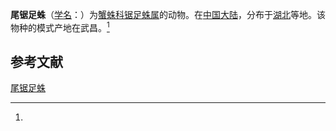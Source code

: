 {{Speciesbox
| name = 尾锯足蛛
| status = 
| status_system = 
| image = 
| genus = Runcinia
| species = caudata
| authority = (Schenkel, 1963)<ref name='id14576'>{{cite web| url =http://www.bioinfo.cn/db05/BjdwSpecies.php?action=view&id=14576| title =尾锯足蛛| work =《中国动物物种编目数据库》| publisher =中国科学院微生物研究所| author =中国科学院动物研究所| accessdate =2009-04-28| deadurl =yes| archiveurl =https://web.archive.org/web/20160305071706/http://www.bioinfo.cn/db05/BjdwSpecies.php?action=view&id=14576| archivedate =2016-03-05}}</ref>
}}

'''尾锯足蛛'''（[[学名|学名]]：{{lang|la|''Runcinia caudata''}}）为[[蟹蛛科|蟹蛛科]][[锯足蛛属|锯足蛛属]]的动物。在[[中国大陆|中国大陆]]，分布于[[湖北|湖北]]等地。该物种的模式产地在武昌。<ref name='id14576'/>

== 参考文献 ==
{{reflist}}

{{Wikispecies|Runcinia caudata}}
{{Taxonbar|from=Q2549059}}

[[Category:锯足蛛属|尾锯足蛛]]


{{蜘蛛小作品}}